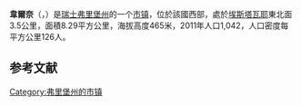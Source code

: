 {{noteTA|G1=瑞士地名}}
{{Infobox Switzerland municipality}}
'''韋爾奈'''（{{lang-fr|Vernay}}，{{IPA-fr|vɛʁnɛ}}）是[[瑞士|瑞士]][[弗里堡州|弗里堡州]]的一个[[市镇_(瑞士)|市镇]]，位於該國西部，處於[[埃斯塔瓦耶|埃斯塔瓦耶]]東北面3.5公里，面積8.29平方公里，海拔高度465米，2011年人口1,042，人口密度每平方公里126人。

== 参考文献 ==
{{Reflist}}

{{Switzerland-geo-stub}}
[[Category:弗里堡州的市镇|Category:弗里堡州的市镇]]